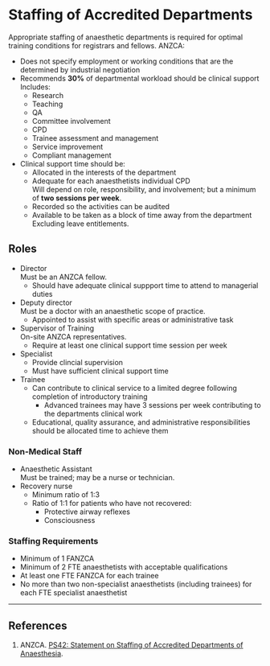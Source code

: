 # Staffing of Accredited Departments


Appropriate staffing of anaesthetic departments is required for optimal training conditions for registrars and fellows. ANZCA:

* Does not specify employment or working conditions that are the determined by industrial negotiation
* Recommends **30%** of departmental workload should be clinical support\
Includes:
	* Research
	* Teaching
	* QA
	* Committee involvement
	* CPD
	* Trainee assessment and management
	* Service improvement
	* Compliant management
* Clinical support time should be:
	* Allocated in the interests of the department
	* Adequate for each anaesthetists individual CPD\
	Will depend on role, responsibility, and involvement; but a minimum of **two sessions per week**.
	* Recorded so the activities can be audited
	* Available to be taken as a block of time away from the department\
	Excluding leave entitlements.

## Roles

* Director\
Must be an ANZCA fellow.
	* Should have adequate clinical suppport time to attend to managerial duties
* Deputy director\
Must be a doctor with an anaesthetic scope of practice.
	* Appointed to assist with specific areas or administrative task
* Supervisor of Training\
On-site ANZCA representatives.
	* Require at least one clinical support time session per week
* Specialist
	* Provide clincial supervision
	* Must have sufficient clinical support time\
* Trainee
	* Can contribute to clinical service to a limited degree following completion of introductory training
		* Advanced trainees may have 3 sessions per week contributing to the departments clinical work
	* Educational, quality assurance, and administrative responsibilities should be allocated time to achieve them

### Non-Medical Staff

* Anaesthetic Assistant\
Must be trained; may be a nurse or technician.
* Recovery nurse\
	* Minimum ratio of 1:3
	* Ratio of 1:1 for patients who have not recovered:
		* Protective airway reflexes
		* Consciousness


### Staffing Requirements

* Minimum of 1 FANZCA
* Minimum of 2 FTE anaesthetists with acceptable qualifications
* At least one FTE FANZCA for each trainee
* No more than two non-specialist anaesthetists (including trainees) for each FTE specialist anaesthetist

---

## References

1. ANZCA. [PS42: Statement on Staffing of Accredited Departments of Anaesthesia](http://www.anzca.edu.au/Documents/ps42-2014-statement-on-staffing-of-accredited-depa.pdf).